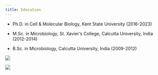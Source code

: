 ```yaml
---
title: Education
---
```


-   Ph.D. in Cell & Molecular Biology, Kent State University (2016-2023)

-   M.Sc. in Microbiology, St. Xavier’s College, Calcutta University, India (2012-2014)

-   B.Sc. in Microbiology, Calcutta University, India (2009-2012)


::: {layout-ncol=2}

![](Kent State.png)

![](St._Xavier's_College,_Kolkata_logo.jpg)


:::

